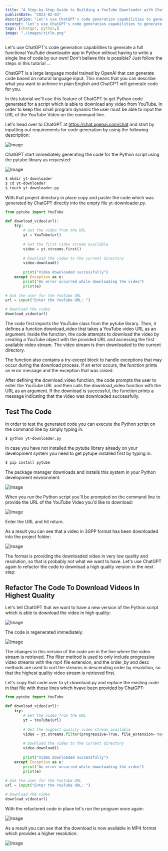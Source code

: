 ```yaml
---
title: "A Step-by-Step Guide to Building a YouTube Downloader with ChatGPT"
publishDate: "2023-02-02"
description: "Let's use ChatGPT's code generation capabilities to generate a full functional YouTube downloader app in Python without having to write a single line of code by our own! Don't believe this is possible? Just follow the steps in this tutorial …"
excerpt: "Let's use ChatGPT's code generation capabilities to generate a full functional YouTube downloader app in Python without having to write a single line of code by our own! Don't believe this is possible? Just follow the steps in this tutorial …"
tags: [chatgpt, python,]
image: "./images/title.png"
---
```


Let's use ChatGPT's code generation capabilities to generate a full functional YouTube downloader app in Python without having to write a single line of code by our own! Don't believe this is possible? Just follow the steps in this tutorial …

ChatGPT is a large language model trained by OpenAI that can generate code based on natural language input. This means that you can describe what you want to achieve in plain English and ChatGPT will generate code for you.

In this tutorial we'll use this feature of ChatGPT to get Python code generated for a script which is able to download any video from YouTube. In order to keep this small program dynamic the user must be able to input the URL of the YouTube Video on the command line.

Let's head over to ChatGPT at https://chat.openai.com/chat and start by inputting out requirements for code generation by using the following description:

![Image](images/10.png)

ChatGPT start immediately generating the code for the Python script using the pytube library as requested:

![Image](images/20.png)

```bash
$ mkdir yt-downloader
$ cd yt-downloader
$ touch yt-downloader.py
```

With that project directory in place copy and paster the code which was generated by ChatGPT directly into the empty file yt-downloader.py.

```python
from pytube import YouTube

def download_video(url):
    try:
        # Get the video from the URL
        yt = YouTube(url)
        
        # Get the first video stream available
        video = yt.streams.first()
        
        # Download the video to the current directory
        video.download()
        
        print("Video downloaded successfully")
    except Exception as e:
        print("An error occurred while downloading the video")
        print(e)
        
# Ask the user for the YouTube URL
url = input("Enter the YouTube URL: ")

# Download the video
download_video(url)
```

The code first imports the YouTube class from the pytube library. Then, it defines a function download_video that takes a YouTube video URL as an argument. Inside the function, the code attempts to download the video by creating a YouTube object with the provided URL and accessing the first available video stream. The video stream is then downloaded to the current directory.

The function also contains a try-except block to handle exceptions that may occur during the download process. If an error occurs, the function prints an error message and the exception that was raised.

After defining the download_video function, the code prompts the user to enter the YouTube URL and then calls the download_video function with the URL as an argument. If the download is successful, the function prints a message indicating that the video was downloaded successfully.

## Test The Code

In order to test the generated code you can execute the Python script on the command line by simply typing in:

```bash
$ python yt-downloader.py
```

In case you have not installed the pytube library already on your development system you need to get pytupe installed first by typing in:

```bash
$ pip install pytube
```

The package manager downloads and installs this system in your Python development environment:

![Image](images/30.png)

When you run the Python script you'll be prompted on the command line to provide the URL of the YouTube Video you'd like to download:

![Image](images/40.png)

Enter the URL and hit return.

As a result you can see that a video in 3GPP format has been downloaded into the project folder:

![Image](images/50.png)

The format is providing the downloaded video in very low quality and resolution, so that is probably not what we want to have. Let's use ChatGPT again to refactor the code to download a high quality version in the next step:

## Refactor The Code To Download Videos In Highest Quality

Let's tell ChatGPT that we want to have a new version of the Python script which is able to download the video in high quality:

![Image](images/60.png)

The code is regenerated immediately:

![Image](images/70.png)

The changes in this version of the code are in the line where the video stream is retrieved. The filter method is used to only include progressive video streams with the mp4 file extension, and the order_by and desc methods are used to sort the streams in descending order by resolution, so that the highest quality video stream is retrieved first.

Let's copy that code over to yt-download.py and replace the existing code in that file with those lines which hvave been provided by ChatGPT:

```python
from pytube import YouTube

def download_video(url):
    try:
        # Get the video from the URL
        yt = YouTube(url)
        
        # Get the highest quality video stream available
        video = yt.streams.filter(progressive=True, file_extension='mp4').order_by('resolution').desc().first()
        
        # Download the video to the current directory
        video.download()
        
        print("Video downloaded successfully")
    except Exception as e:
        print("An error occurred while downloading the video")
        print(e)
        
# Ask the user for the YouTube URL
url = input("Enter the YouTube URL: ")

# Download the video
download_video(url)
```

With the refactored code in place let's run the program once again:

![Image](images/80.png)

As a result you can see that the download is now available in MP4 format which provides a higher resolution:

![Image](images/90.png)